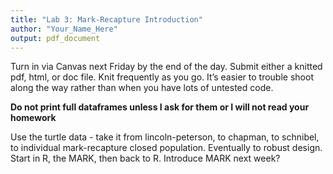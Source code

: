 ```yaml
---
title: "Lab 3: Mark-Recapture Introduction"
author: "Your_Name_Here"
output: pdf_document
---
```


Turn in via Canvas next Friday by the end of the day. Submit either a knitted pdf, html, or doc file. Knit frequently as you go. It's easier to trouble shoot along the way rather than when you have lots of untested code.

**Do not print full dataframes unless I ask for them or I will not read your homework**

Use the turtle data - take it from lincoln-peterson, to chapman, to schnibel, to individual mark-recapture closed population. Eventually to robust design. Start in R, the MARK, then back to R. Introduce MARK next week?